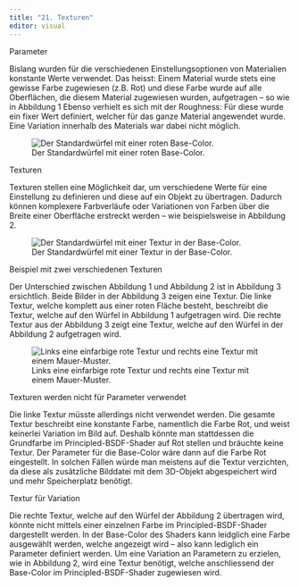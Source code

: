 ```yaml
---
title: "21. Texturen"
editor: visual
---
```


::: column-margin
Parameter
:::

Bislang wurden für die verschiedenen Einstellungsoptionen von Materialien konstante Werte verwendet. Das heisst: Einem Material wurde stets eine gewisse Farbe zugewiesen (z.B. Rot) und diese Farbe wurde auf alle Oberflächen, die diesem Material zugewiesen wurden, aufgetragen – so wie in Abbildung 1 Ebenso verhielt es sich mit der Roughness: Für diese wurde ein fixer Wert definiert, welcher für das ganze Material angewendet wurde. Eine Variation innerhalb des Materials war dabei nicht möglich. 

![Der Standardwürfel mit einer roten Base-Color.](Images/Chapter_21/red_cube.png){#fig-1_1 fig-align="left"}

::: column-margin
Texturen
:::

Texturen stellen eine Möglichkeit dar, um verschiedene Werte für eine Einstellung zu definieren und diese auf ein Objekt zu übertragen. Dadurch können komplexere Farbverläufe oder Variationen von Farben über die Breite einer Oberfläche erstreckt werden – wie beispielsweise in Abbildung 2.

![Der Standardwürfel mit einer Textur in der Base-Color.](Images/Chapter_21/Cube_Textured.png){#fig-1_2 fig-align="left"}

::: column-margin
Beispiel mit zwei verschiedenen Texturen
:::

Der Unterschied zwischen Abbildung 1 und Abbildung 2 ist in Abbildung 3 ersichtlich. Beide Bilder in der Abbildung 3 zeigen eine Textur. Die linke Textur, welche komplett aus einer roten Fläche besteht, beschreibt die Textur, welche auf den Würfel in Abbildung 1 aufgetragen wird. Die rechte Textur aus der Abbildung 3 zeigt eine Textur, welche auf den Würfel in der Abbildung 2 aufgetragen wird.

![Links eine einfarbige rote Textur und rechts eine Textur mit einem Mauer-Muster.](Images/Chapter_21/Textures_Comparison.png){#fig-1_3 fig-align="left"}

::: column-margin
Texturen werden nicht für Parameter verwendet
:::

Die linke Textur müsste allerdings nicht verwendet werden. Die gesamte Textur beschreibt eine konstante Farbe, namentlich die Farbe Rot, und weist keinerlei Variation im Bild auf. Deshalb könnte man stattdessen die Grundfarbe im Principled-BSDF-Shader auf Rot stellen und bräuchte keine Textur. Der Parameter für die Base-Color wäre dann auf die Farbe Rot eingestellt. In solchen Fällen würde man meistens auf die Textur verzichten, da diese als zusätzliche Bilddatei mit dem 3D-Objekt abgespeichert wird und mehr Speicherplatz benötigt. 

::: column-margin
Textur für Variation
:::

Die rechte Textur, welche auf den Würfel der Abbildung 2 übertragen wird, könnte nicht mittels einer einzelnen Farbe im Principled-BSDF-Shader dargestellt werden. In der Base-Color des Shaders kann leidglich eine Farbe ausgewählt werden, welche angezeigt wird – also kann lediglich ein 
Parameter definiert werden. Um eine Variation an Parametern zu erzielen, wie in Abbildung 2, wird eine Textur benötigt, welche anschliessend der Base-Color im Principled-BSDF-Shader zugewiesen wird.

